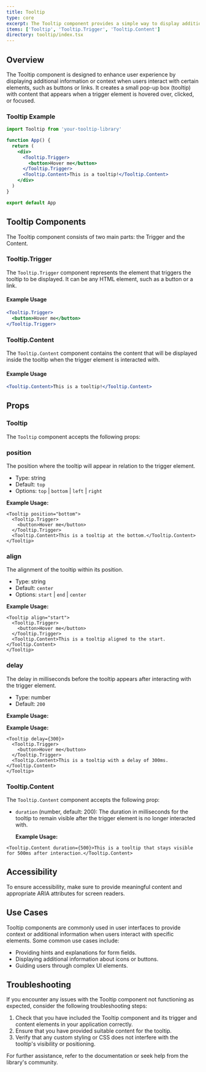 ```yaml
---
title: Tooltip
type: core
excerpt: The Tooltip component provides a simple way to display additional information when users interact with specific elements, such as buttons or links, by showing a tooltip.
items: ['Tooltip', 'Tooltip.Trigger', 'Tooltip.Content']
directory: tooltip/index.tsx
---
```


## Overview

The Tooltip component is designed to enhance user experience by displaying additional information or context when users interact with certain elements, such as buttons or links. It creates a small pop-up box (tooltip) with content that appears when a trigger element is hovered over, clicked, or focused.

### Tooltip Example

```jsx
import Tooltip from 'your-tooltip-library'

function App() {
  return (
    <div>
      <Tooltip.Trigger>
        <button>Hover me</button>
      </Tooltip.Trigger>
      <Tooltip.Content>This is a tooltip!</Tooltip.Content>
    </div>
  )
}

export default App
```

## Tooltip Components

The Tooltip component consists of two main parts: the Trigger and the Content.

### Tooltip.Trigger

The `Tooltip.Trigger` component represents the element that triggers the tooltip to be displayed. It can be any HTML element, such as a button or a link.

#### Example Usage

```jsx
<Tooltip.Trigger>
  <button>Hover me</button>
</Tooltip.Trigger>
```

### Tooltip.Content

The `Tooltip.Content` component contains the content that will be displayed inside the tooltip when the trigger element is interacted with.

#### Example Usage

```jsx
<Tooltip.Content>This is a tooltip!</Tooltip.Content>
```

## Props

### Tooltip

The `Tooltip` component accepts the following props:

### position

The position where the tooltip will appear in relation to the trigger element.

- Type: string
- Default: `top`
- Options: `top` | `bottom` | `left` | `right`

**Example Usage:**

```tsx showLineNumbers title="App.tsx"
<Tooltip position="bottom">
  <Tooltip.Trigger>
    <button>Hover me</button>
  </Tooltip.Trigger>
  <Tooltip.Content>This is a tooltip at the bottom.</Tooltip.Content>
</Tooltip>
```

### align

The alignment of the tooltip within its position.

- Type: string
- Default: `center`
- Options: `start` | `end` | `center`

**Example Usage:**

```tsx showLineNumbers title="App.tsx"
<Tooltip align="start">
  <Tooltip.Trigger>
    <button>Hover me</button>
  </Tooltip.Trigger>
  <Tooltip.Content>This is a tooltip aligned to the start.</Tooltip.Content>
</Tooltip>
```

### delay

The delay in milliseconds before the tooltip appears after interacting with the trigger element.

- Type: number
- Default: `200`

**Example Usage:**

**Example Usage:**

```tsx showLineNumbers title="App.tsx"
<Tooltip delay={300}>
  <Tooltip.Trigger>
    <button>Hover me</button>
  </Tooltip.Trigger>
  <Tooltip.Content>This is a tooltip with a delay of 300ms.</Tooltip.Content>
</Tooltip>
```

### Tooltip.Content

The `Tooltip.Content` component accepts the following prop:

- `duration` (number, default: 200): The duration in milliseconds for the tooltip to remain visible after the trigger element is no longer interacted with.

  **Example Usage:**

```tsx showLineNumbers title="App.tsx"
<Tooltip.Content duration={500}>This is a tooltip that stays visible for 500ms after interaction.</Tooltip.Content>
```

## Accessibility

To ensure accessibility, make sure to provide meaningful content and appropriate ARIA attributes for screen readers.

## Use Cases

Tooltip components are commonly used in user interfaces to provide context or additional information when users interact with specific elements. Some common use cases include:

- Providing hints and explanations for form fields.
- Displaying additional information about icons or buttons.
- Guiding users through complex UI elements.

## Troubleshooting

If you encounter any issues with the Tooltip component not functioning as expected, consider the following troubleshooting steps:

1. Check that you have included the Tooltip component and its trigger and content elements in your application correctly.
2. Ensure that you have provided suitable content for the tooltip.
3. Verify that any custom styling or CSS does not interfere with the tooltip's visibility or positioning.

For further assistance, refer to the documentation or seek help from the library's community.

